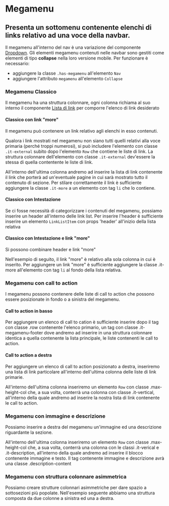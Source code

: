 

<Meta title='Documentazione/Menu di navigazione/Megamenu' of={MegamenuItem} />

# Megamenu

## Presenta un sottomenu contenente elenchi di links relativo ad una voce della navbar.

Il megamenu all'interno del nav è una variazione del componente [Dropdown](/story/componenti-dropdown-dropdown-menu--menu-con-voci-large).
Gli elementi megamenu contenuti nelle navbar sono gestiti come elementi di tipo **collapse** nella loro versione mobile.
Per funzionare è necessario:

- aggiungere la classe `.has-megamenu` all'elemento `Nav`
- aggiungere l'attributo `megamenu` all'elemento `Collapse`

### Megamenu Classico

Il megamenu ha una struttura colonnare, ogni colonna richiama al suo interno il componente [Lista di link](/story/componenti-linklist--esempi) per comporre l'elenco di link desiderato

<Canvas>
  <Story id='componenti-megamenu--classico' />
</Canvas>

#### Classico con link "more"

Il megamenu può contenere un link relativo agli elenchi in esso contenuti.

Qualora i link mostrati nel megamenu non siano tutti quelli relativi alla voce primaria (perché troppi numerosi), si può includere l'elemento con classe `.it-external` subito dopo l'elemento `Row` che contiene le liste di link.
La struttura colonnare dell'elemento con classe `.it-external` dev'essere la stessa di quella contentente le liste di link.

All'interno dell'ultima colonna andremo ad inserire la lista di link contenente il link che porterà ad un'eventuale pagine in cui sarà mostrato tutto il contenuto di sezione.
Per stilare correttamente il link è sufficiente aggiungere la classe `.it-more` a un elemento con tag `li` che lo contiene.

<Canvas>
  <Story id='componenti-megamenu--con-link-more' />
</Canvas>

#### Classico con Intestazione

Se ci fosse necessità di categorizzare i contenuti del megamenu, possiamo inserire un header all'interno delle link list.
Per inserire l'header è sufficiente inserire un elemento `LinkListItem` con props 'header' all'inizio della lista relativa

<Canvas>
  <Story id='componenti-megamenu--con-intestazione' />
</Canvas>

#### Classico con Intestazione e link "more"

Si possono combinare header e link "more"

Nell'esempio di seguito, il link "more" è relativo alla sola colonna in cui è inserito. Per aggiungere un link "more" è sufficiente aggiungere la classe .it-more all'elemento con tag `li` al fondo della lista relativa.

<Canvas>
  <Story id='componenti-megamenu--con-intestazione-e-link-more' />
</Canvas>

### Megamenu con call to action

I megamenu possono contenere delle liste di call to action che possono essere posizionate in fondo o a sinistra del megamenu.

#### Call to action in basso

Per aggiungere un elenco di call to cation è sufficiente inserire dopo il tag con classe .row contenente l'elenco primario, un tag con classe .it-megamenu-footer dove andremo ad inserire in una struttura colonnare identica a quella contenente la lista principale, le liste contenenti le call to action.

<Canvas>
  <Story id='componenti-megamenu--con-call-to-action-in-basso' />
</Canvas>

#### Call to action a destra

Per aggiungere un elenco di call to action posizionato a destra, inseriremo una lista di link particolare all'interno dell'ultima colonna delle liste di link primarie.

All'interno dell'ultima colonna inseriremo un elemento `Row` con classe .max-height-col che, a sua volta, conterrà una colonna con classe .it-vertical, all'interno della quale andremo ad inserire la nostra lista di link contenente le call to action.

<Canvas>
  <Story id='componenti-megamenu--con-call-to-action-a-destra' />
</Canvas>

### Megamenu con immagine e descrizione

Possiamo inserire a destra del megamenu un'immagine ed una descrizione riguardante la sezione.

All'interno dell'ultima colonna inseriremo un elemento `Row` con classe .max-height-col che, a sua volta, conterrà una colonna con le classi .it-verical e .it-description, all'interno della quale andremo ad inserire il blocco contenente immagine e testo.
Il tag contenente immagine e descrizione avrà una classe .description-content

<Canvas>
  <Story id='componenti-megamenu--con-immagine-e-descrizione' />
</Canvas>

### Megamenu con struttura colonnare asimmetrica

Possiamo creare strutture colonnari asimmetriche per dare spazio a sottosezioni più popolate.
Nell'esempio seguente abbiamo una struttura composta da due colonne a sinistra ed una a destra.

<Canvas>
  <Story id='componenti-megamenu--con-colonne-asimmetriche' />
</Canvas>
